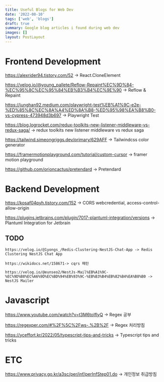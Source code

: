 ```yaml
---
title: Useful Blogs for Web Dev
date: '2022-08-10'
tags: ['web', 'blogs']
draft: true
summary: Google blog articles i found during web dev
images: []
layout: PostLayout
---
```


# Frontend Development

https://alexrider94.tistory.com/52 -> React.CloneElement

https://velog.io/@young_pallete/Reflow-Repaint%EC%9D%84-%EC%95%8C%EC%95%84%EB%B3%B4%EC%9E%90 -> Reflow & Repaint

https://junghan92.medium.com/playwright-test%EB%A1%9C-e2e-%ED%85%8C%EC%8A%A4%ED%8A%B8-%ED%95%98%EA%B8%B0-vs-cypress-473948d3b697 -> Playwright Test

https://blog.logrocket.com/redux-toolkits-new-listener-middleware-vs-redux-saga/ -> redux toolkits new listener middleware vs redux saga

https://tailwind.simeongriggs.dev/primary/629AFF -> Tailwindcss color generator

https://framermotionplayground.com/tutorial/custom-cursor -> framer motion playground

https://github.com/orioncactus/pretendard -> Pretendard

# Backend Development

https://kosaf04pyh.tistory.com/152 -> CORS webcredential, access-control-allow-origin

https://plugins.jetbrains.com/plugin/7017-plantuml-integration/versions -> Plantuml Integration for Jetbrain

## TODO

`https://velog.io/@1yongs_/Redis-Clustering-NestJS-Chat-App -> Redis Clustering NestJS Chat App`

`https://wikidocs.net/158671-> cqrs 패턴`

`https://velog.io/@eunseo2/NestJs-Mail%EB%A1%9C-%EC%9D%B8%EC%A6%9D%EC%BD%94%EB%93%9C-%EB%B3%B4%EB%82%B4%EA%B8%B0 -> NestJS Mailer`

# Javascript

https://www.youtube.com/watch?v=t3M6toIflyQ -> Regex 공부

https://regexper.com/#%2F%5C%2Fws-.%2B%2F -> Regex 처리방침

https://yceffort.kr/2022/05/typescript-tips-and-tricks -> Typescript tips and tricks

# ETC

https://www.privacy.go.kr/a3sc/per/inf/perInfStep01.do -> 개인정보 취급방침
